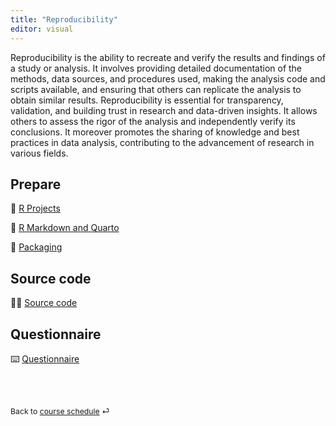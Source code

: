 ```yaml
---
title: "Reproducibility"
editor: visual
---
```



Reproducibility is the ability to recreate and verify the results and findings of a study or analysis. It involves providing detailed documentation of the methods, data sources, and procedures used, making the analysis code and scripts available, and ensuring that others can replicate the analysis to obtain similar results. Reproducibility is essential for transparency, validation, and building trust in research and data-driven insights. It allows others to assess the rigor of the analysis and independently verify its conclusions. It moreover promotes the sharing of knowledge and best practices in data analysis, contributing to the advancement of research in various fields.


## Prepare

📖 [R Projects](/contents/week-5/01_r_projects.qmd)

📖 [R Markdown and Quarto](/contents/week-5/02_rmarkdown_quarto.qmd)

📖 [Packaging](/contents/week-5/03_packaging.qmd)

## Source code

🧑‍💻 [Source code](/contents/week-5/source/all_code_chunks.R)

## Questionnaire

⌨️ [Questionnaire](/questionnaire/qcm-week-5.qmd)


<br><br>

::: {style="font-size: 0.875em;"}
Back to [course schedule](/ "Course schedule") ⏎
:::